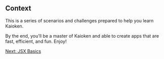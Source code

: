 
## Context

This is a series of scenarios and challenges prepared to help you learn Kaioken.

By the end, you'll be a master of Kaioken and able to create apps that are fast, efficient, and fun. Enjoy!

<div className="flex">
  <a href="/tutorial/jsx/basics" className="link-button">Next: JSX Basics</a>
</div>
